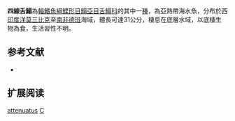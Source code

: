 {{Speciesbox
| name = 四線舌鰨
| image = 
| image_width = 250px
| image_caption = 
| status = NE
| status_system = IUCN3.1
| genus = Cynoglossus
| species = attenuatus
| authority = [[Gilchrist|Gilchrist]], [[1904|1904]]
| synonyms = *''Arelia attenuata, Gilchrist, 1904''
}}

'''四線舌鰨'''為[[輻鰭魚綱|輻鰭魚綱]][[鰈形目|鰈形目]][[鰨亞目|鰨亞目]][[舌鰨科|舌鰨科]]的其中一[[種|種]]，為亞熱帶海水魚，分布於西[[印度洋|印度洋]][[莫三比克|莫三比克]]至[[南非|南非]][[德班|德班]]海域，體長可達31公分，棲息在底層水域，以底棲生物為食，生活習性不明。

== 参考文献 ==
*{{FishBase species|genus=Cynoglossus|species=attenuatus|year=2014|month=4}}

== 扩展阅读 ==
{{refbegin}}
{{wikispecies-inline|Cynoglossus attenuatus|四線舌鰨}}
{{refend}}
{{Taxonbar|from=Q2420641}}

[[Category:舌鰨屬|attenuatus]]
[[Category:1904年描述的魚類|C]]

{{魚類小作品}}